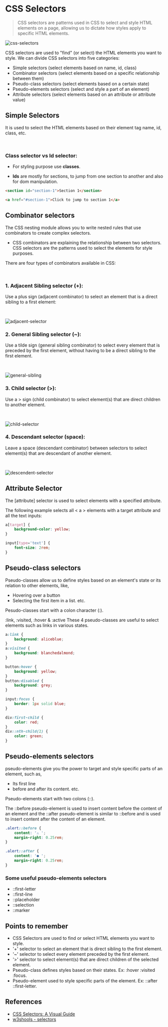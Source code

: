 # CSS Selectors

> CSS selectors are patterns used in CSS to select and style HTML elements on a page, allowing us to dictate how styles apply to specific HTML elements.

![css-selectors](/css-selectors.png)

CSS selectors are used to "find" (or select) the HTML elements you want to style. We can divide CSS selectors into five categories:

-   Simple selectors (select elements based on name, id, class)
-   Combinator selectors (select elements based on a specific relationship between them)
-   Pseudo-class selectors (select elements based on a certain state)
-   Pseudo-elements selectors (select and style a part of an element)
-   Attribute selectors (select elements based on an attribute or attribute value)

## Simple Selectors

It is used to select the HTML elements based on their element tag name, id, class, etc.

<br />

### Class selector vs Id selector:

-   For styling purpose use **classes**.

-   **Ids** are mostly for sections, to jump from one section to another and also for dom manipulation.

```html
<section id="section-1">Section 1</section>

<a href="#section-1">Click to jump to section 1</a>
```

## Combinator selectors

The CSS nesting module allows you to write nested rules that use combinators to create complex selectors.

-   CSS combinators are explaining the relationship between two selectors. CSS selectors are the patterns used to select the elements for style purposes.

There are four types of combinators available in CSS:

<br />

### 1. Adjacent Sibling selector (+):

Use a plus sign (adjacent combinator) to select an element that is a direct sibling to a first element:

<br />

![adjacent-selector](/adjacent-selector.png)

### 2. General Sibling selector (~):

Use a tilde sign (general sibling combinator) to select every element that is preceded by the first element, without having to be a direct sibling to the first element.

<br />

![general-sibling](/general-sibling.png)

### 3. Child selector (>):

Use a > sign (child combinator) to select element(s) that are direct children to another element.

<br />

![child-selector](/child-selector.png)

### 4. Descendant selector (space):

Leave a space (descendant combinator) between selectors to select element(s) that are descendant of another element.

<br />

![descendent-selector](/descendent-selector.png)

## Attribute Selector

The [attribute] selector is used to select elements with a specified attribute.

The following example selects all < a > elements with a target attribute and all the text inputs:

```css
a[target] {
    background-color: yellow;
}

input[type='text'] {
    font-size: 2rem;
}
```

## Pseudo-class selectors

Pseudo-classes allow us to define styles based on an element's state or its relation to other elements, like,

-   Hovering over a button
-   Selecting the first item in a list. etc.

Pesudo-classes start with a colon character (:).

<span className="hgl">:link, :visited, :hover & :active</span> These 4 pseudo-classes are useful to select
elements such as links in various states.

```css
a:link {
    background: aliceblue;
}
a:visited {
    background: blanchedalmond;
}

button:hover {
    background: yellow;
}
button:disabled {
    background: grey;
}

input:focus {
    border: 1px solid blue;
}

div:first-child {
    color: red;
}
div::nth-child(2) {
    color: green;
}
```

## Pseudo-elements selectors

pseudo-elements give you the power to target and style specific parts of an element, such as,

-   Its first line
-   before and after its content. etc.

Pseudo-elements start with two colons (::).

The ::before pseudo-element is used to insert content before the content of an element and the ::after pseudo-element is similar to ::before and is used to insert content after the content of an element.

```css
.alert::before {
    content: '⚠️ ';
    margin-right: 0.25rem;
}

.alert::after {
    content: '● ';
    margin-right: 0.25rem;
}
```

### Some useful pseudo-elements selectors

-   ::first-letter
-   ::first-line
-   ::placeholder
-   ::selection
-   ::marker

## Points to remember

-   CSS Selectors are used to find or select HTML elements you want to style.
-   '+' selector to select an element that is direct sibling to the first element.
-   '~' selector to select every element preceded by the first element.
-   '>' selector to select element(s) that are direct children of the selected element.
-   Pseudo-class defines styles based on their states. Ex: :hover :visited :focus.
-   Pseudo-element used to style specific parts of the element. Ex: ::after ::first-letter.

## References

-   [CSS Selectors: A Visual Guide](https://fffuel.co/css-selectors/)
-   [w3shools - selectors](https://www.w3schools.com/css/css_selectors.asp)
